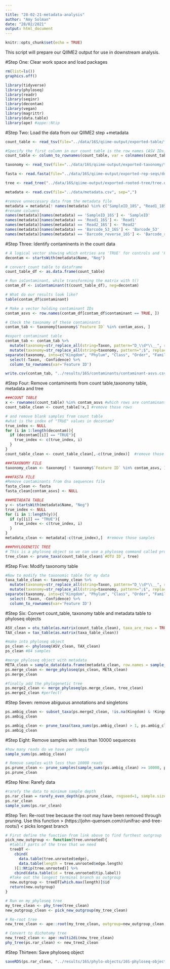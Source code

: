 ```yaml
---
---
title: "28-02-21-metadata-analysis"
author: "Amy Solman"
date: "28/02/2021"
output: html_document
---
```


```r
knitr::opts_chunk$set(echo = TRUE)
```

This script will prepare our QIIME2 output for use in downstream analysis.

#Step One: Clear work space and load packages
```r
rm(list=ls())
graphics.off()

library(tidyverse)
library(phyloseq)
library(readr)
library(seqinr)
library(decontam)
library(vegan)
library(magrittr)
library(data.table)
library(ape) #appe::Ntip
```

#Step Two: Load the data from our QIIME2 step +metadata
```r
count_table <- read_tsv(file="../data/16S/qiime-output/exported-table/feature-table.tsv", skip=1)

#Specify the first column in our count table is the row names (ASV IDs)
count_table <- column_to_rownames(count_table, var = colnames(count_table)[1])

taxonomy <- read_tsv(file="../data/16S/qiime-output/exported-taxonomy/taxonomy.tsv")

fasta <- read.fasta(file="../data/16S/qiime-output/exported-rep-seqs/dna-sequences.fasta")

tree <- read_tree("../data/16S/qiime-output/exported-rooted-tree/tree.nwk")

metadata <- read.csv(file="../data/metadata.csv", sep=",")

#remove unneccesary data from the metadata file
metadata = metadata[! names(metadata) %in% c("SampleID_18S", "Read1_18S", "Read2_18S", "Barcode_18S", "Barcode_reverse_18S")]
#rename columns
names(metadata)[names(metadata) == 'SampleID_16S'] <- 'SampleID'
names(metadata)[names(metadata) == 'Read1_16S'] <- 'Read1'
names(metadata)[names(metadata) == 'Read2_16S'] <- 'Read2'
names(metadata)[names(metadata) == 'Barcode_53_16S'] <- 'Barcode_53'
names(metadata)[names(metadata) == 'Barcode_reverse_16S'] <- 'Barcode_reverse'
```

#Step Three: Identify contaminents in the count data
```r
# A logical vector showing which entries are 'TRUE' for controls and 'FALSE' for genuine samples
decontam <- startsWith(metadata$Name, "Neg")

# convert count table to dataframe
count_table_df <- as.data.frame(count_table)

# Run isContaminant, while transforming the matrix with t()
contam_df <- isContaminant(t(count_table_df), neg=decontam)

# What do our results look like?
table(contam_df$contaminant) 

# Make a vector holding contaminant IDs
contam_asvs <- row.names(contam_df[contam_df$contaminant == TRUE, ])

# Check the taxonomy of these contaminants
contam_tab <- taxonomy[taxonomy$`Feature ID` %in% contam_asvs, ]

#export contaminant table
contam_tab <- contam_tab %>%
  mutate(taxonomy=str_replace_all(string=Taxon, pattern="D_\\d*\\__", replacement="")) %>%
  mutate(taxonomy=str_replace_all(string=taxonomy, pattern=";$", replacement="")) %>%
separate(taxonomy, into=c("Kingdom", "Phylum", "Class", "Order", "Family", "Genus", "Species"), sep=";") %>%
  select(-Taxon, -Confidence) %>%
  column_to_rownames(var='Feature ID')

write.csv(contam_tab, "../results/16S/contaminants/contaminant-asvs.csv")
```

#Step Four: Remove contaminents from count table,taxonomy table, metadata and tree
```r
###COUNT TABLE
x <- rownames(count_table) %in% contam_asvs #which rows are contaminants?
count_table_clean <- count_table[!x,] #remove those rows

# and remove blank samples from count table
#what is the index of "TRUE" values in decontam?
true_index <- NULL
for (i in 1:length(decontam)){
  if (decontam[[i]] == "TRUE"){
    true_index <- c(true_index, i)
  }
}
count_table_clean <- count_table_clean[,-c(true_index)]  #remove those samples

###TAXONOMY FILE
taxonomy_clean <- taxonomy[ ! taxonomy$`Feature ID` %in% contam_asvs, ]

###FASTA FILE
#Remove contaminants from dna sequences file
fasta_clean <- fasta
fasta_clean[contam_asvs] <- NULL

###METADATA TABLE
y <- startsWith(metadata$Name, "Neg")
true_index <- NULL
for (i in 1:length(y)){
  if (y[[i]] == "TRUE"){
    true_index <- c(true_index, i)
  }
}
metadata_clean <- metadata[-c(true_index),]  #remove those samples

###PHYLOGENETIC TREE
# This is a phyloseq object so we can use a phyloseq command called prune_taxa
tree_clean <- prune_taxa(count_table_clean$`#OTU ID`, tree)
```

#Step Five: Modify taxonomy table 
```r
#Now to modify the taxonomic table for my data
taxa_table_clean <- taxonomy_clean %>%
  mutate(taxonomy=str_replace_all(string=Taxon, pattern="D_\\d*\\__", replacement="")) %>%
  mutate(taxonomy=str_replace_all(string=taxonomy, pattern=";$", replacement="")) %>%
separate(taxonomy, into=c("Kingdom", "Phylum", "Class", "Order", "Family", "Genus", "Species"), sep=";") %>%
  select(-Taxon, -Confidence) %>%
  column_to_rownames(var='Feature ID')
```

#Step Six: Convert count_table, taxonomy table and metadata table to phyloseq objects
```r
ASV_clean = otu_table(as.matrix(count_table_clean), taxa_are_rows = TRUE)
TAX_clean = tax_table(as.matrix(taxa_table_clean))

#make into phyloseq object
ps_clean <- phyloseq(ASV_clean, TAX_clean)
ps_clean #84 samples

#merge phyloseq object with metadata
META_clean = sample_data(data.frame(metadata_clean, row.names = sample_names(ps_clean)))
ps.merge_clean <- merge_phyloseq(ps_clean, META_clean)
ps.merge_clean

#finally add the phylogenetic tree
ps.merge2_clean <- merge_phyloseq(ps.merge_clean, tree_clean)
ps.merge2_clean #perfect!
```

#Step Seven: remove abiguous annotations and singletons
```r
ps.ambig_clean <- subset_taxa(ps.merge2_clean, !is.na(Kingdom) & !Kingdom %in% c("Unassigned") & !Order %in% c("Chloroplast") & !Family %in% c("Mitochondria"))
ps.ambig_clean

ps.ambig_clean <- prune_taxa(taxa_sums(ps.ambig_clean) > 1, ps.ambig_clean) 
ps.ambig_clean
```

#Step Eight: Remove samples with less than 10000 sequences
```r
#how many reads do we have per sample
sample_sums(ps.ambig_clean) 

# Remove samples with less than 10000 reads 
ps.prune_clean <- prune_samples(sample_sums(ps.ambig_clean) >= 10000, ps.ambig_clean) 
ps.prune_clean
```

#Step Nine: Rarefy data
```r
#rarefy the data to minimum sample depth
ps.rar_clean = rarefy_even_depth(ps.prune_clean, rngseed=1, sample.size=min(sample_sums(ps.prune_clean)), replace=F)
ps.rar_clean
sample_sums(ps.rar_clean)
```

#Step Ten: Re-root tree because the root may have been removed through pruning. Use this function > (https://john-quensen.com/r/unifrac-and-tree-roots/) < picks longest branch
```r
# First define the function from link above to find furthest outgroup
pick_new_outgroup <- function(tree.unrooted){
  #tablif parts of the tree that we need
  treeDT <- 
    cbind(
      data.table(tree.unrooted$edge),
      data.table(length = tree.unrooted$edge.length)
    )[1:Ntip(tree.unrooted)] %>%
    cbind(data.table(id = tree.unrooted$tip.label))
  #Take out the longest terminal branch as outgroup
  new.outgroup <- treeDT[which.max(length)]$id
  return(new.outgroup)
}

# Run on my_phyloseq tree
my_tree_clean <- phy_tree(tree_clean)
new_outgroup_clean <- pick_new_outgroup(my_tree_clean)

# Re-root tree
new_tree_clean <- ape::root(my_tree_clean, outgroup=new_outgroup_clean, resolve.root=TRUE)

# Convert to dichotomy tree
new_tree2_clean <- ape::multi2di(new_tree_clean)
phy_tree(ps.rar_clean) <- new_tree2_clean
```

#Step Thirteen: Save phyloseq object
```r
saveRDS(ps.rar_clean, "../results/16S/phylo-objects/16S-phyloseq-object-rarefied-decontam.rds")
```

